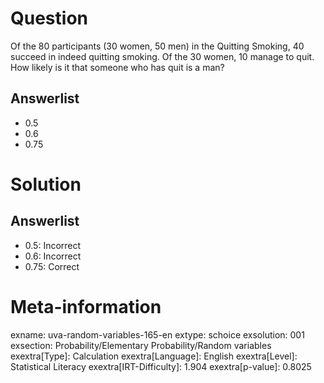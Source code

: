 Question
========

Of the 80 participants (30 women, 50 men) in the Quitting Smoking, 40 succeed in indeed quitting smoking. Of the 30 women, 10 manage to quit. How likely is it that someone who has quit is a man?

Answerlist
----------

* 0.5
* 0.6
* 0.75

Solution
========

Answerlist
----------

* 0.5: Incorrect
* 0.6: Incorrect
* 0.75: Correct

Meta-information
================
exname: uva-random-variables-165-en
extype: schoice
exsolution: 001
exsection: Probability/Elementary Probability/Random variables
exextra[Type]: Calculation
exextra[Language]: English
exextra[Level]: Statistical Literacy
exextra[IRT-Difficulty]: 1.904
exextra[p-value]: 0.8025
